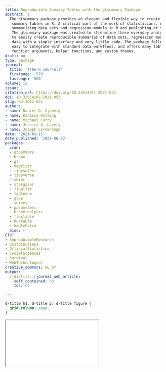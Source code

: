 ```yaml
---
title: Reproducible Summary Tables with the gtsummary Package
abstract: |
  The gtsummary package provides an elegant and flexible way to create publication-ready
   summary tables in R. A critical part of the work of statisticians, data scientists, and analysts is
   summarizing data sets and regression models in R and publishing or sharing polished summary tables.
   The gtsummary package was created to streamline these everyday analysis tasks by allowing users
   to easily create reproducible summaries of data sets, regression models, survey data, and survival
   data with a simple interface and very little code. The package follows a tidy framework, making it
   easy to integrate with standard data workflows, and offers many table customization features through
   function arguments, helper functions, and custom themes.
draft: no
type: package
journal:
  title: '{The R Journal}'
  firstpage: '570'
  lastpage: '580'
volume: 13
issue: 1
citation_url: https://doi.org/10.32614/RJ-2021-053
doi: 10.32614/RJ-2021-053
slug: RJ-2021-053
author:
- name: Daniel D. Sjoberg
- name: Karissa Whiting
- name: Michael Curry
- name: Jessica A. Lavery
- name: Joseph Larmarange
date: '2021-01-15'
date_published: '2021-06-22'
packages:
  cran:
  - gtsummary
  - broom
  - gt
  - magrittr
  - tidyselect
  - tidyverse
  - skimr
  - stargazer
  - finalfit
  - tableone
  - glue
  - survey
  - parameters
  - broom.helpers
  - flextable
  - huxtable
  - kableExtra
  bioc: ~
CTV:
- ReproducibleResearch
- Distributions
- OfficialStatistics
- SocialSciences
- Survival
- WebTechnologies
creative_commons: CC BY
output:
  rjdistill::rjournal_web_article:
    self_contained: no
    toc: no

---
```


```css
d-title h1, d-title p, d-title figure {
  grid-column: page;
}
```

<div class="l-page">
  <object data="RJ-2021-053.pdf" type="application/pdf" style="height:955px;width:100%">
    <iframe src="RJ-2021-053.pdf"></iframe>
  </object>
</div>
